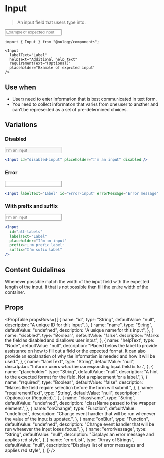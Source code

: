 
# Input

> An input field that users type into.

<Input
  labelText="Label"
  helpText="Additional help text"
  requirementText="(Optional)"
  placeholder="Example of expected input"
/>

```
import { Input } from "@nulogy/components";

<Input
  labelText="Label"
  helpText="Additional help text"
  requirementText="(Optional)"
  placeholder="Example of expected input"
/>
```

## Use when

- Users need to enter information that is best communicated in text form.
- You need to collect information that varies from one user to another and can’t be represented as a set of pre-determined choices.

## Variations

### Disabled

<Input id="disabled-input" placeholder="I'm an input" disabled />

```jsx
<Input id="disabled-input" placeholder="I'm an input" disabled />
```

### Error

<Input labelText="Label" id="error-input" errorMessage="Error message" />

```jsx
<Input labelText="Label" id="error-input" errorMessage="Error message" />
```

### With prefix and suffix

<Input
  id="all-labels"
  labelText="Label"
  placeholder="I'm an input"
  prefix="I'm prefix label"
  suffix="I'm sufix label"
/>

```jsx
<Input
  id="all-labels"
  labelText="Label"
  placeholder="I'm an input"
  prefix="I'm prefix label"
  suffix="I'm sufix label"
/>
```

## Content Guidelines

Whenever possible match the width of the input field with the expected length of the input. If that is not possible then fill the entire width of the container.

## Props

<PropTable
  propsRows={[
    {
      name: "id",
      type: "String",
      defaultValue: "null",
      description: "A unique ID for this input",
    },
    {
      name: "name",
      type: "String",
      defaultValue: "undefined",
      description: "A unique name for this input",
    },
    {
      name: "disabled",
      type: "Boolean",
      defaultValue: "false",
      description: "Marks the field as disabled and disallows user input",
    },
    {
      name: "helpText",
      type: "Node",
      defaultValue: "null",
      description:
        "Placed below the label to provide assistance on how to fill out a field or the expected format. It can also provide an explanation of why the information is needed and how it will be used.",
    },
    {
      name: "labelText",
      type: "String",
      defaultValue: "null",
      description: "Informs users what the corresponding input field is for.",
    },
    {
      name: "placeholder",
      type: "String",
      defaultValue: "null",
      description:
        "A hint to the expected format for the field. Not a replacement for a label.",
    },
    {
      name: "required",
      type: "Boolean",
      defaultValue: "false",
      description:
        "Makes the field require selection before the form will submit.",
    },
    {
      name: "requirementText",
      type: "String",
      defaultValue: "null",
      description: "(Optional) or (Required).",
    },
    {
      name: "className",
      type: "String",
      defaultValue: "undefined",
      description: "className passed to the wrapper element.",
    },
    {
      name: "onChange",
      type: "Function",
      defaultValue: "undefined",
      description:
        "Change event handler that will be run whenever the value of the input is updated.",
    },
    {
      name: "onBlur",
      type: "Function",
      defaultValue: "undefined",
      description:
        "Change event handler that will be run whenever the input loses focus.",
    },
    {
      name: "errorMessage",
      type: "String",
      defaultValue: "null",
      description: "Displays an error message and applies red style",
    },
    {
      name: "errorList",
      type: "Array of Strings",
      defaultValue: "null",
      description: "Displays list of error messages and applies red style",
    },
  ]}
/>
